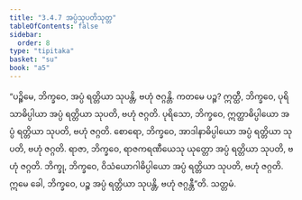 ```yaml
---
title: "3.4.7 အပ္ပံသုပတိသုတ္တ"
tableOfContents: false
sidebar:
  order: 8
type: "tipitaka"
basket: "su"
book: "a5"
---
```



<DynamicBreadcrumb />

<Division number="137" book="a5">

<Paragraph number="764" book="a5">
“ပဉ္စိမေ, ဘိက္ခဝေ, အပ္ပံ ရတ္တိယာ သုပန္တိ, ဗဟုံ ဇဂ္ဂန္တိ. ကတမေ ပဉ္စ? ဣတ္ထီ, ဘိက္ခဝေ, ပုရိသာဓိပ္ပါယာ အပ္ပံ ရတ္တိယာ သုပတိ, ဗဟုံ ဇဂ္ဂတိ. ပုရိသော, ဘိက္ခဝေ, ဣတ္ထာဓိပ္ပါယော အပ္ပံ ရတ္တိယာ သုပတိ, ဗဟုံ ဇဂ္ဂတိ. စောရော, ဘိက္ခဝေ, အာဒါနာဓိပ္ပါယော အပ္ပံ ရတ္တိယာ သုပတိ, ဗဟုံ ဇဂ္ဂတိ. ရာဇာ, ဘိက္ခဝေ, ရာဇကရဏီယေသု ယုတ္တော အပ္ပံ ရတ္တိယာ သုပတိ, ဗဟုံ ဇဂ္ဂတိ. ဘိက္ခု, ဘိက္ခဝေ, ဝိသံယောဂါဓိပ္ပါယော အပ္ပံ ရတ္တိယာ သုပတိ, ဗဟုံ ဇဂ္ဂတိ. ဣမေ ခေါ, ဘိက္ခဝေ, ပဉ္စ အပ္ပံ ရတ္တိယာ သုပန္တိ, ဗဟုံ ဇဂ္ဂန္တီ”တိ.

</Paragraph>
</Division>

<Paragraph number="765" type="center" book="a5">
သတ္တမံ.
</Paragraph>